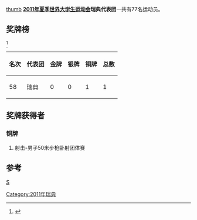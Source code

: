 [[文件:Flag_of_Sweden.svg|thumb]]
'''[[2011年夏季世界大学生运动会|2011年夏季世界大学生运动会]]瑞典代表团'''一共有77名运动员。

==奖牌榜==
<ref>{{Cite web |url=http://match.sz2011.org/Medal/CHI.htm |title=奖牌榜 |accessdate=2011-08-26 |archive-date=2012-07-14 |archive-url=https://archive.is/20120714212414/http://match.sz2011.org/Medal/CHI.htm |dead-url=no }}</ref>
{| class="wikitable"
|-
! 名次 !! 代表团 !! 金牌 !! 银牌 !! 铜牌 !! 总数
|-
| 58 || 瑞典 || 0 || 0 || 1 || 1
|}

==奖牌获得者==
===铜牌===
#射击-男子50米步枪卧射团体赛
==参考==
<references/>
{{2011年夏季世界大学生运动会代表团}}
[[分类:2011年夏季世界大学生运动会代表团|S]]
[[Category:2011年瑞典|Category:2011年瑞典]]